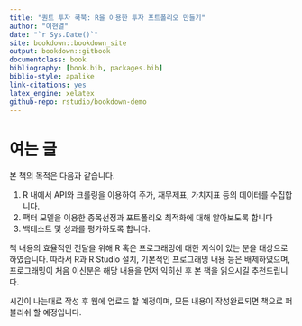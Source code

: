 ```yaml
--- 
title: "퀀트 투자 쿡북: R을 이용한 투자 포트폴리오 만들기"
author: "이현열"
date: "`r Sys.Date()`"
site: bookdown::bookdown_site
output: bookdown::gitbook
documentclass: book
bibliography: [book.bib, packages.bib]
biblio-style: apalike
link-citations: yes
latex_engine: xelatex
github-repo: rstudio/bookdown-demo
---
```


# 여는 글 {-}

본 책의 목적은 다음과 같습니다.

1. R 내에서 API와 크롤링을 이용하여 주가, 재무제표, 가치지표 등의 데이터를 수집합니다.
2. 팩터 모델을 이용한 종목선정과  포트폴리오 최적화에 대해 알아보도록 합니다
3. 백테스트 및 성과를 평가하도록 합니다.

책 내용의 효율적인 전달을 위해 R 혹은 프로그래밍에 대한 지식이 있는 분을 대상으로 하였습니다. 따라서 R과 R Studio 설치, 기본적인 프로그래밍 내용 등은 배제하였으며, 프로그래밍이 처음 이신분은 해당 내용을 먼저 익히신 후 본 책을 읽으시길 추천드립니다.

시간이 나는대로 작성 후 웹에 업로드 할 예정이며, 모든 내용이 작성완료되면 책으로 퍼블리쉬 할 예정입니다.